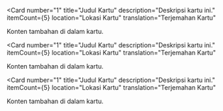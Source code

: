 
<CardGrid> 

<Card
  number="1"
  title="Judul Kartu"
  description="Deskripsi kartu ini."
  itemCount={5}
  location="Lokasi Kartu"
  translation="Terjemahan Kartu"
>
  Konten tambahan di dalam kartu.
</Card>

<Card
  number="1"
  title="Judul Kartu"
  description="Deskripsi kartu ini."
  itemCount={5}
  location="Lokasi Kartu"
  translation="Terjemahan Kartu"
>
  Konten tambahan di dalam kartu.
</Card>

<Card
  number="1"
  title="Judul Kartu"
  description="Deskripsi kartu ini."
  itemCount={5}
  location="Lokasi Kartu"
  translation="Terjemahan Kartu"
>
  Konten tambahan di dalam kartu.
</Card>



</CardGrid>
